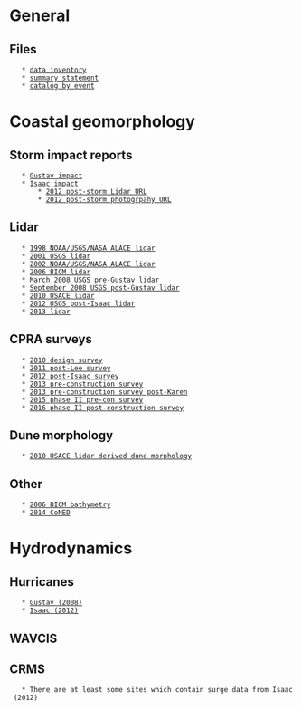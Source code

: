 = General =
== Files ==
	* [[file:~/Phd/10_data/10_raw_data/raw_data_inventory.odt|data inventory]]
	* [[file:~/Phd/10_data/10_raw_data/raw_data_summary.odt|summary statement]]
	* [[file:~/Phd/10_data/99_miscellaneous/target_event_geomorph.ods|catalog by event]]

= Coastal geomorphology =
== Storm impact reports ==
	* [[https://coastal.er.usgs.gov/hurricanes/gustav/|Gustav impact]]
	* [[https://coastal.er.usgs.gov/hurricanes/isaac/|Isaac impact]]
		* [[https://pubs.usgs.gov/ds/0839/|2012 post-storm Lidar URL]]
		* [[https://pubs.usgs.gov/ds/0988/index.html|2012 post-storm photogrpahy URL]]

== Lidar ==
	* [[1998_ALACE_lidar|1998 NOAA/USGS/NASA ALACE lidar]]
	* [[2001_USGS_lidar|2001 USGS lidar]]
	* [[2002_ALACE_lidar|2002 NOAA/USGS/NASA ALACE lidar]]
	* [[2006_BICM_lidar|2006 BICM lidar]]
	* [[2008_pre_Gustav_lidar|March 2008 USGS pre-Gustav lidar]]
	* [[2008_post_Gustav_lidar|September 2008 USGS post-Gustav lidar]]
	* [[2010_USACE_lidar|2010 USACE lidar]]
	* [[2012_post_isaac_lidar|2012 USGS post-Isaac lidar]]
	* [[2013_lidar|2013 lidar]]

== CPRA surveys ==
	* [[2010 design survey]]
	* [[2011 post-Lee survey]]
	* [[2012 post-Isaac survey]]
	* [[2013 pre-construction survey]]
	* [[2013 pre-construction survey post-Karen]]
	* [[2015 phase II pre-con survey]]
	* [[2016 phase II post-construction survey]]

== Dune morphology ==
	* [[2010_dune_morpho|2010 USACE lidar derived dune morphology]]

== Other ==
	* [[BICM_bathymetry_2006|2006 BICM bathymetry]]
	* [[CoNED_2014|2014 CoNED]]


= Hydrodynamics =
== Hurricanes ==
	* [[Gustav|Gustav (2008)]]
	* [[Isaac|Isaac (2012)]]

== WAVCIS ==

== CRMS ==
	* There are at least some sites which contain surge data from Isaac (2012)
